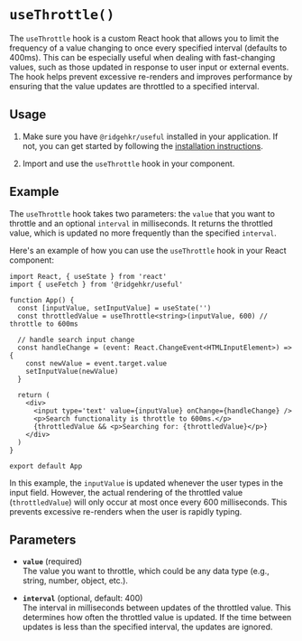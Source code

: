 # `useThrottle()`

The `useThrottle` hook is a custom React hook that allows you to limit the frequency of a value changing to once every specified interval (defaults to 400ms). This can be especially useful when dealing with fast-changing values, such as those updated in response to user input or external events. The hook helps prevent excessive re-renders and improves performance by ensuring that the value updates are throttled to a specified interval.

## Usage

1. Make sure you have `@ridgehkr/useful` installed in your application. If not, you can get started by following the [installation instructions](/#getting-started).

2. Import and use the `useThrottle` hook in your component.

## Example

The `useThrottle` hook takes two parameters: the `value` that you want to throttle and an optional `interval` in milliseconds. It returns the throttled value, which is updated no more frequently than the specified `interval`.

Here's an example of how you can use the `useThrottle` hook in your React component:

```tsx
import React, { useState } from 'react'
import { useFetch } from '@ridgehkr/useful'

function App() {
  const [inputValue, setInputValue] = useState('')
  const throttledValue = useThrottle<string>(inputValue, 600) // throttle to 600ms

  // handle search input change
  const handleChange = (event: React.ChangeEvent<HTMLInputElement>) => {
    const newValue = event.target.value
    setInputValue(newValue)
  }

  return (
    <div>
      <input type='text' value={inputValue} onChange={handleChange} />
      <p>Search functionality is throttle to 600ms.</p>
      {throttledValue && <p>Searching for: {throttledValue}</p>}
    </div>
  )
}

export default App
```

In this example, the `inputValue` is updated whenever the user types in the input field. However, the actual rendering of the throttled value (`throttledValue`) will only occur at most once every 600 milliseconds. This prevents excessive re-renders when the user is rapidly typing.

## Parameters

- **`value`** (required)\
  The value you want to throttle, which could be any data type (e.g., string, number, object, etc.).

- **`interval`** (optional, default: 400)\
  The interval in milliseconds between updates of the throttled value. This determines how often the throttled value is updated. If the time between updates is less than the specified interval, the updates are ignored.
